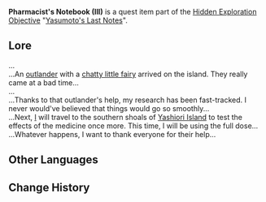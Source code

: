 {{Book Infobox
|image       = Book Letter.png
|type        = Quest Items
|description = Notes left by [[Yasumoto]]. It shows some signs of blotching and water damage.
|source1     = East-Northeast of Yasumoto's house and south-east of the northernmost waypoint, under a tree.
|previous    = Pharmacist's Notebook (II)
|next        = 
}}
'''Pharmacist's Notebook (III)''' is a quest item part of the [[Hidden Exploration Objective]] "[[Yasumoto's Last Notes]]".

==Lore==
...<br />
...An [[Traveler|outlander]] with a [[Paimon|chatty little fairy]] arrived on the island. They really came at a bad time...<br />
...<br />
...Thanks to that outlander's help, my research has been fast-tracked. I never would've believed that things would go so smoothly...<br />
...Next, [[Yasumoto|I]] will travel to the southern shoals of [[Yashiori Island]] to test the effects of the medicine once more. This time, I will be using the full dose...<br />
...Whatever happens, I want to thank everyone for their help...

==Other Languages==
{{Other Languages|default_hidden=1
|en      = Pharmacist's Notebook (III)
|zhs     = 药师的笔记本・三
|zhs_rm  = Yàoshī de Bǐjìběn: Sān
|zht     = 藥師的筆記本・三
|zht_rm  = Yàoshī de Bǐjìběn: Sān
<!-- |zh_tl   = Pharmacist's Notebook: III -->
|ja      = 薬師の手帳・三
|ja_rm   = Kusushi no Tenchou - San
|ko      = 약사의 수첩・세 번째
|ko_rm   = 
|es      = Nota del boticario (III)
|fr      = Carnet de pharmacien III
<!-- |fr_tl   = Pharmacist's Notebook III -->
|ru      = Дневник травника (III)
|th      = สมุดบันทึกของเภสัชกร III
|th_rm   = Samut Banthuek khong Phesatcha Kon Sam
<!-- |th_tl   = Pharmacist's Notebook III -->
|vi      = Nhật Ký Dược Sư III
|de      = Notizbuch des Apothekers III
<!-- |de_tl   = Notebook of the Pharmacist III -->
|id      = Buku Catatan Apoteker (III)
<!-- |id_tl   = Pharmacist's Notebook (III) -->
|pt      = Caderno do Farmacêutico (III)
}}

==Change History==
{{Change History|2.0}}